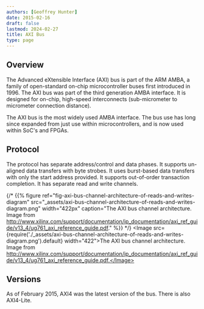 ```yaml
---
authors: [Geoffrey Hunter]
date: 2015-02-16
draft: false
lastmod: 2024-02-27
title: AXI Bus
type: page
---
```


## Overview

The Advanced eXtensible Interface (AXI) bus is part of the ARM AMBA, a family of open-standard on-chip microcontroller buses first introduced in 1996. The AXI bus was part of the third generation AMBA interface. It is designed for on-chip, high-speed interconnects (sub-micrometer to micrometer connection distance).

The AXI bus is the most widely used AMBA interface. The bus use has long since expanded from just use within microcontrollers, and is now used within SoC's and FPGAs.

## Protocol

The protocol has separate address/control and data phases. It supports un-aligned data transfers with byte strobes. It uses burst-based data transfers with only the start address provided. It supports out-of-order transaction completion. It has separate read and write channels.

{/* {{% figure ref="fig-axi-bus-channel-architecture-of-reads-and-writes-diagram" src="_assets/axi-bus-channel-architecture-of-reads-and-writes-diagram.png" width="422px" caption="The AXI bus channel architecture. Image from http://www.xilinx.com/support/documentation/ip_documentation/axi_ref_guide/v13_4/ug761_axi_reference_guide.pdf."  %}} */}
<Image src={require('./_assets/axi-bus-channel-architecture-of-reads-and-writes-diagram.png').default} width="422">The AXI bus channel architecture. Image from http://www.xilinx.com/support/documentation/ip_documentation/axi_ref_guide/v13_4/ug761_axi_reference_guide.pdf.</Image>

## Versions

As of February 2015, AXI4 was the latest version of the bus. There is also AXI4-Lite.
